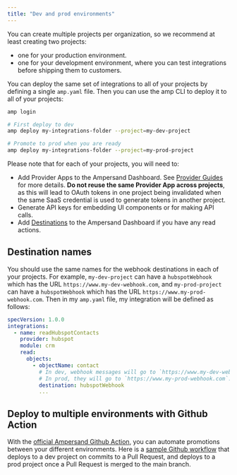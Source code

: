 ```yaml
---
title: "Dev and prod environments"
---
```


You can create multiple projects per organization, so we recommend at least creating two projects:
- one for your production environment.
- one for your development environment, where you can test integrations before shipping them to customers.

You can deploy the same set of integrations to all of your projects by defining a single `amp.yaml` file. Then you can use the amp CLI to deploy it to all of your projects:

``` bash
amp login

# First deploy to dev
amp deploy my-integrations-folder --project=my-dev-project

# Promote to prod when you are ready
amp deploy my-integrations-folder --project=my-prod-project
```

Please note that for each of your projects, you will need to:
- Add Provider Apps to the Ampersand Dashboard. See [Provider Guides](/provider-guides/overview) for more details. <b>Do not reuse the same Provider App across projects</b>, as this will lead to OAuth tokens in one project being invalidated when the same SaaS credential is used to generate tokens in another project.
- Generate API keys for embedding UI components or for making API calls.
- Add [Destinations](/destinations) to the Ampersand Dashboard if you have any read actions.

## Destination names

You should use the same names for the webhook destinations in each of your projects. For example, `my-dev-project` can have a `hubspotWebhook` which has the URL `https://www.my-dev-webhook.com`, and `my-prod-project` can have a `hubspotWebhook` which has the URL `https://www.my-prod-webhook.com`. Then in my `amp.yaml` file, my integration will be defined as follows:

``` yaml
specVersion: 1.0.0
integrations: 
  - name: readHubspotContacts
    provider: hubspot
    module: crm
    read:
      objects:
        - objectName: contact
          # In dev, webhook messages will go to `https://www.my-dev-webhook.com`,
          # In prod, they will go to `https://www.my-prod-webhook.com`.
          destination: hubspotWebhook
          ...
```

## Deploy to multiple environments with Github Action

With the [official Ampersand Github Action](https://github.com/marketplace/actions/official-ampersand-github-action), you can automate promotions between your different environments. Here is a [sample Github workflow](https://github.com/amp-labs/demo-hubspot-apollo/blob/main/.github/workflows/amp_deploy.yml) that deploys to a dev project on commits to a Pull Request, and deploys to a prod project once a Pull Request is merged to the main branch.
